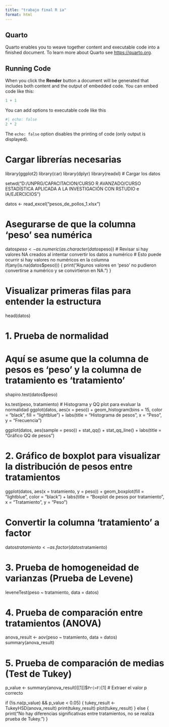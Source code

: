 ```yaml
---
title: "trabajo final R ia"
format: html
---
```


## Quarto

Quarto enables you to weave together content and executable code into a finished document. To learn more about Quarto see <https://quarto.org>.

## Running Code

When you click the **Render** button a document will be generated that includes both content and the output of embedded code. You can embed code like this:

```r
1 + 1
```

You can add options to executable code like this 

```r
#| echo: false
2 * 2
```

The `echo: false` option disables the printing of code (only output is displayed).

# Cargar librerías necesarias
library(ggplot2)
library(car)
library(dplyr)
library(readxl)
# Cargar los datos

setwd("D:/UNPRG/CAPACITACION/CURSO R AVANZADO/CURSO ESTADÍSTICA APLICADA A LA INVESTIGACIÓN CON RSTUDIO e IA/EJERCICIOS")


datos <- read_excel("pesos_de_pollos_1.xlsx")

# Asegurarse de que la columna 'peso' sea numérica
datos$peso <- as.numeric(as.character(datos$peso))
# Revisar si hay valores NA creados al intentar convertir los datos a numérico
# Esto puede ocurrir si hay valores no numéricos en la columna
if(any(is.na(datos$peso))) {
  print("Algunos valores en 'peso' no pudieron convertirse a numérico y se convirtieron en NA.")
}


# Visualizar primeras filas para entender la estructura
head(datos)

# 1. Prueba de normalidad
# Aquí se asume que la columna de pesos es 'peso' y la columna de tratamiento es 'tratamiento'
shapiro.test(datos$peso)

ks.test(peso, tratamiento)
# Histograma y QQ plot para evaluar la normalidad
ggplot(datos, aes(x = peso)) + 
  geom_histogram(bins = 15, color = "black", fill = "lightblue") + 
  labs(title = "Histograma de pesos", x = "Peso", y = "Frecuencia")

ggplot(datos, aes(sample = peso)) + 
  stat_qq() + 
  stat_qq_line() + 
  labs(title = "Gráfico QQ de pesos")

# 2. Gráfico de boxplot para visualizar la distribución de pesos entre tratamientos
ggplot(datos, aes(x = tratamiento, y = peso)) + 
  geom_boxplot(fill = "lightblue", color = "black") +
  labs(title = "Boxplot de pesos por tratamiento", x = "Tratamiento", y = "Peso")

# Convertir la columna 'tratamiento' a factor
datos$tratamiento <- as.factor(datos$tratamiento)

# 3. Prueba de homogeneidad de varianzas (Prueba de Levene)
leveneTest(peso ~ tratamiento, data = datos)

# 4. Prueba de comparación entre tratamientos (ANOVA)
anova_result <- aov(peso ~ tratamiento, data = datos)
summary(anova_result)

# 5. Prueba de comparación de medias (Test de Tukey)
p_value <- summary(anova_result)[[1]]$`Pr(>F)`[1]  # Extraer el valor p correcto

if (!is.na(p_value) && p_value < 0.05) {
  tukey_result <- TukeyHSD(anova_result)
  print(tukey_result)
  plot(tukey_result)
} else {
  print("No hay diferencias significativas entre tratamientos, no se realiza prueba de Tukey.")
}

